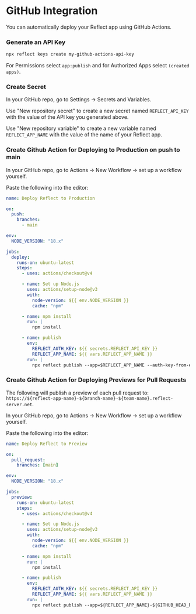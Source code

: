 
# GitHub Integration

You can automatically deploy your Reflect app using GitHub Actions.

<Steps>

### Generate an API Key

```bash
npx reflect keys create my-github-actions-api-key
```

For Permissions select `app:publish` and for Authorized Apps select `(created apps)`.

### Create Secret

In your GitHub repo, go to Settings → Secrets and Variables.

Use "New repository secret" to create a new secret named `REFLECT_API_KEY` with the value of the API key you generated above.

Use "New repository variable" to create a new variable named `REFLECT_APP_NAME` with the value of the name of your Reflect app.

### Create Github Action for Deploying to Production on push to main

In your GitHub repo, go to Actions → New Workflow → set up a workflow yourself.

Paste the following into the editor:

```yaml
name: Deploy Reflect to Production

on:
  push:
    branches:
      - main

env:
  NODE_VERSION: "18.x"

jobs:
  deploy:
    runs-on: ubuntu-latest
    steps:
      - uses: actions/checkout@v4

      - name: Set up Node.js
        uses: actions/setup-node@v3
        with:
          node-version: ${{ env.NODE_VERSION }}
          cache: "npm"

      - name: npm install
        run: |
          npm install

      - name: publish
        env:
          REFLECT_AUTH_KEY: ${{ secrets.REFLECT_API_KEY }}
          REFLECT_APP_NAME: ${{ vars.REFLECT_APP_NAME }}
        run: |
          npx reflect publish --app=$REFLECT_APP_NAME --auth-key-from-env=REFLECT_API_KEY
```

### Create Github Action for Deploying Previews for Pull Requests

The following will publish a preview of each pull request to:
`https://${reflect-app-name}-${branch-name}-${team-name}.reflect-server.net`.

In your GitHub repo, go to Actions → New Workflow → set up a workflow yourself.

Paste the following into the editor:

```yaml
name: Deploy Reflect to Preview

on:
  pull_request:
    branches: [main]

env:
  NODE_VERSION: "18.x"

jobs:
  preview:
    runs-on: ubuntu-latest
    steps:
      - uses: actions/checkout@v4

      - name: Set up Node.js
        uses: actions/setup-node@v3
        with:
          node-version: ${{ env.NODE_VERSION }}
          cache: "npm"

      - name: npm install
        run: |
          npm install

      - name: publish
        env:
          REFLECT_AUTH_KEY: ${{ secrets.REFLECT_API_KEY }}
          REFLECT_APP_NAME: ${{ vars.REFLECT_APP_NAME }}
        run: |
          npx reflect publish --app=${REFLECT_APP_NAME}-${GITHUB_HEAD_REF/\//-} --auth-key-from-env=REFLECT_API_KEY
```

</Steps>
